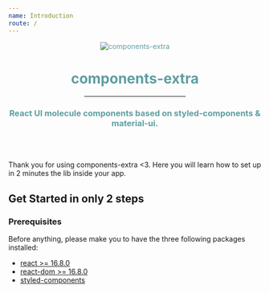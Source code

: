 ```yaml
---
name: Introduction
route: /
---
```


<div style="text-align: center;color: cadetblue;margin-bottom: 64px;">

![components-extra](../public/logo.webp)

<h1>components-extra</h1>

<hr style="width: 40%;border-bottom-color: lightgrey;margin: auto;"/>

<h3>React UI molecule components based on styled-components & material-ui.</h3>

</div>

Thank you for using components-extra <3. Here you will learn how to set up in 2 minutes the lib inside your app.

## Get Started in only 2 steps

### Prerequisites

Before anything, please make you to have the three following packages installed:

- [react >= 16.8.0](https://www.npmjs.com/package/react)
- [react-dom >= 16.8.0](https://www.npmjs.com/package/react-dom)
- [styled-components](https://www.npmjs.com/package/styled-components)